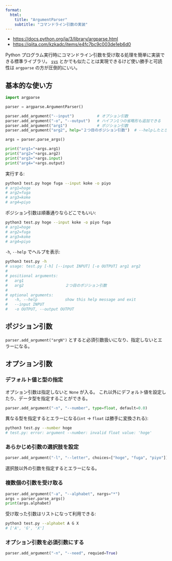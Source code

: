 ```yaml
---
format:
  html:
    title: "ArgumentParser"
    subtitle: "コマンドライン引数の実装"
---
```


- <https://docs.python.org/ja/3/library/argparse.html>
- <https://qiita.com/kzkadc/items/e4fc7bc9c003de1eb6d0>

Python プログラム実行時にコマンドライン引数を受け取る処理を簡単に実装できる標準ライブラリ。
[`sys`](https://docs.python.org/ja/3/library/sys.html?highlight=sys#module-sys)
とかでも似たことは実現できるけど使い勝手と可読性は `argparse` の方が圧倒的にいい。


## 基本的な使い方

```python
import argparse

parser = argparse.ArgumentParser()

parser.add_argument("--input")          # オプション引数
parser.add_argument("-o", "--output")   # ハイフン1つの省略形も追加できる
parser.add_argument("arg1")             # ポジション引数
parser.add_argument("arg2", help="２つ目のポジション引数")  # --helpしたときの説明を書いておける

args = parser.parse_args()

print("arg1="+args.arg1)
print("arg2="+args.arg2)
print("arg3="+args.input)
print("arg4="+args.output)
```

実行する:

```sh
python3 test.py hoge fuga --input koke -o piyo
# arg1=hoge
# arg2=fuga
# arg3=koke
# arg4=piyo
```

ポジション引数は順番通りならどこでもいい:

```sh
python3 test.py hoge --input koke -o piyo fuga
# arg1=hoge
# arg2=fuga
# arg3=koke
# arg4=piyo
```

`-h`, `--help` でヘルプを表示:

```sh
python3 test.py -h
# usage: test.py [-h] [--input INPUT] [-o OUTPUT] arg1 arg2
#
# positional arguments:
#   arg1
#   arg2                  ２つ目のポジション引数
#
# optional arguments:
#   -h, --help            show this help message and exit
#   --input INPUT
#   -o OUTPUT, --output OUTPUT
```


## ポジション引数

`parser.add_argument("argN")` とすると必須引数扱いになり、指定しないとエラーになる。


## オプション引数

### デフォルト値と型の指定

オプション引数は指定しないと `None` が入る。
これ以外にデフォルト値を設定したり、データ型を指定することができる。

```python
parser.add_argument("-n", "--number", type=float, default=0.0)
```

異なる型を指定するとエラーになる(`int` -> `float` は勝手に変換される):

```sh
python3 test.py --number hoge
# test.py: error: argument --number: invalid float value: 'hoge'
```

### あらかじめ引数の選択肢を設定

```python
parser.add_argument("-l", "--letter", choices=["hoge", "fuga", "piyo"])
```

選択肢以外の引数を指定するとエラーになる。

### 複数個の引数を受け取る

```python
parser.add_argument("-a", "--alphabet", nargs="*")
args = parser.parse_args()
print(args.alphabet)
```

受け取った引数はリストになって利用できる:

```sh
python3 test.py --alphabet A G X
# ['A', 'G', 'X']
```

### オプション引数を必須引数にする

```python
parser.add_argument("-n", "--need", requied=True)
```
